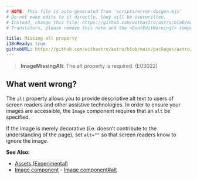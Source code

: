 ```yaml
---
# NOTE: This file is auto-generated from 'scripts/error-docgen.mjs'
# Do not make edits to it directly, they will be overwritten.
# Instead, change this file: https://github.com/withastro/astro/blob/main/packages/astro/src/core/errors/errors-data.ts
# Translators, please remove this note and the <DontEditWarning/> component.

title: Missing alt property
i18nReady: true
githubURL: https://github.com/withastro/astro/blob/main/packages/astro/src/core/errors/errors-data.ts
---
```


<DontEditWarning />


> **ImageMissingAlt**: The alt property is required. (E03022)

## What went wrong?
The `alt` property allows you to provide descriptive alt text to users of screen readers and other assistive technologies. In order to ensure your images are accessible, the `Image` component requires that an `alt` be specified.If the image is merely decorative (i.e. doesn’t contribute to the understanding of the page), set `alt=""` so that screen readers know to ignore the image.

**See Also:**
-  [Assets (Experimental)](/en/guides/assets/)- [Image component](/en/guides/assets/#image--astroassets)- [Image component#alt](/en/guides/assets/#alt-required)


